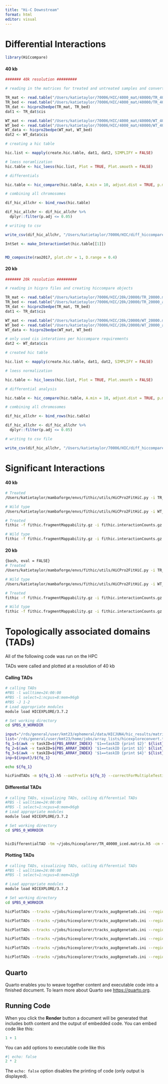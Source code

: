 ```yaml
---
title: "Hi-C Downstream"
format: html
editor: visual
---
```


# Differential Interactions

```r
library(HiCcompare)
```

#### 40 kb

```r

####### 40k resolution #########

# reading in the matrices for treated and untreated samples and converting to HicCompare objects

TR_mat <- read.table("/Users/katietaylor/70006/HIC/4000_mat/40000/TR_40000.matrix")
TR_bed <- read.table("/Users/katietaylor/70006/HIC/4000_mat/40000/TR_40000_abs.bed")
TR_dat <- hicpro2bedpe(TR_mat, TR_bed)
dat1 <- TR_dat$cis

WT_mat <- read.table("/Users/katietaylor/70006/HIC/4000_mat/40000/WT_40000.matrix")
WT_bed <- read.table("/Users/katietaylor/70006/HIC/4000_mat/40000/WT_40000_abs.bed")
WT_data <- hicpro2bedpe(WT_mat, WT_bed)
dat2 <- WT_data$cis

# creating a hic table

hic.list <- mapply(create.hic.table, dat1, dat2, SIMPLIFY = FALSE)

# loess noramlization
hic.table <- hic_loess(hic.list, Plot = TRUE, Plot.smooth = FALSE)

# differentials

hic.table <- hic_compare(hic.table, A.min = 10, adjust.dist = TRUE, p.method = 'fdr', Plot = TRUE)

# combining all chromosomes

dif_hic_allchr <- bind_rows(hic.table)

dif_hic_allchr <- dif_hic_allchr %>%
  dplyr::filter(p.adj <= 0.05)

# writing to csv

write_csv(dif_hic_allchr, "/Users/katietaylor/70006/HIC/diff_hiccompare40k.csv")

IntSet <- make_InteractionSet(hic.table[[1]])


MD_composite(rao2017, plot.chr = 1, D.range = 0.4)
```

#### 20 kb

```r
####### 20k resolution #########

# reading in hicpro files and creating hiccompare objects

TR_mat <- read.table("/Users/katietaylor/70006/HIC/20k/20000/TR_20000.matrix")
TR_bed <- read.table("/Users/katietaylor/70006/HIC/20k/20000/TR_20000_abs.bed")
TR_dat <- hicpro2bedpe(TR_mat, TR_bed)
dat1 <- TR_dat$cis

WT_mat <- read.table("/Users/katietaylor/70006/HIC/20k/20000/WT_20000.matrix")
WT_bed <- read.table("/Users/katietaylor/70006/HIC/20k/20000/WT_20000_abs.bed")
WT_data <- hicpro2bedpe(WT_mat, WT_bed)

# only used cis interations per hiccompare requirements
dat2 <- WT_data$cis

# created hic table

hic.list <- mapply(create.hic.table, dat1, dat2, SIMPLIFY = FALSE)

# loess normalization

hic.table <- hic_loess(hic.list, Plot = TRUE, Plot.smooth = FALSE)

# differential analysis 

hic.table <- hic_compare(hic.table, A.min = 10, adjust.dist = TRUE, p.method = 'fdr', Plot = TRUE)

# combining all chromosomes

dif_hic_allchr <- bind_rows(hic.table)

dif_hic_allchr <- dif_hic_allchr %>%
  dplyr::filter(p.adj <= 0.05)

# writing to csv file

write_csv(dif_hic_allchr, "/Users/katietaylor/70006/HIC/diff_hiccompare20k.csv")
```

# Significant Interactions

#### 40 kb

```bash
# Treated
/Users/katietaylor/mambaforge/envs/fithic/utils/HiCPro2FitHiC.py -i TR_40000.matrix -b TR_40000_abs.bed -s TR_40000_iced.matrix.biases -o FITHIC_TR -r 40000

# Wild type
/Users/katietaylor/mambaforge/envs/fithic/utils/HiCPro2FitHiC.py -i WT_40000.matrix -b WT_40000_abs.bed -s WT_40000_iced.matrix.biases -o FITHIC_WT -r 40000
```

```bash
# Treated
fithic -f fithic.fragmentMappability.gz -i fithic.interactionCounts.gz -o /Users/katietaylor/70006/HIC/40k/40000/FITHIC_TR -r 40000 -t fithic.biases.gz -x 'intraOnly' -p 2 -b 100 -U 2500000 -L 25000 -v 

# Wild type
fithic -f fithic.fragmentMappability.gz -i fithic.interactionCounts.gz -o /Users/katietaylor/70006/HIC/40k/40000/FITHIC_WT -r 40000 -t fithic.biases.gz -x 'intraOnly' -p 2 -b 100 -U 2500000 -L 25000 -v
```

#### 20 kb

```bash
{bash, eval = FALSE}
# Treated
/Users/katietaylor/mambaforge/envs/fithic/utils/HiCPro2FitHiC.py -i TR_20000.matrix -b TR_20000_abs.bed -s TR_20000_iced.matrix.biases -o FITHIC_TR -r 20000

# Wild type
/Users/katietaylor/mambaforge/envs/fithic/utils/HiCPro2FitHiC.py -i WT_20000.matrix -b WT_20000_abs.bed -s WT_20000_iced.matrix.biases -o FITHIC_WT -r 20000
```

```bash

# Treated
fithic -f fithic.fragmentMappability.gz -i fithic.interactionCounts.gz -o /Users/katietaylor/70006/HIC/20k/20000/FITHIC_TR -r 20000 -t fithic.biases.gz -x 'intraOnly' -p 2 -b 100 -U 2500000 -L 25000 -v 

# Wild type
fithic -f fithic.fragmentMappability.gz -i fithic.interactionCounts.gz -o /Users/katietaylor/70006/HIC/20k/20000/FITHIC_WT -r 20000 -t fithic.biases.gz -x 'intraOnly' -p 2 -b 100 -U 2500000 -L 25000 -v
```

# Topologically associated domains (TADs)

All of the following code was run on the HPC

TADs were called and plotted at a resolution of 40 kb

#### Calling TADs

```bash
# calling TADs
#PBS -l walltime=24:00:00
#PBS -l select=1:ncpus=8:mem=96gb
#PBS -J 1-2
# Load appropriate modules
module load HICEXPLORE/3.7.2

# Set working directory
cd $PBS_0_WORKDIR

input="/rds/general/user/kmt23/ephemeral/data/HICJUN4/hic_results/matrix"
list='/rds/general/user/kmt23/home/jobs/array_lists/hicexploreconvert.txt'
fq_1=$(awk -v taskID=${PBS_ARRAY_INDEX} '$1==taskID {print $2}' ${list})
fq_2=$(awk -v taskID=${PBS_ARRAY_INDEX} '$1==taskID {print $3}' ${list})
fq_3=$(awk -v taskID=${PBS_ARRAY_INDEX} '$1==taskID {print $4}' ${list})
inp=${input}/${fq_1}

echo ${fq_1}

hicFindTADs -m ${fq_1}.h5 --outPrefix ${fq_3} --correctForMultipleTesting fdr
```

#### Differential TADs

```bash
# calling TADs, visualizing TADs, calling differential TADs
#PBS -l walltime=24:00:00
#PBS -l select=1:ncpus=8:mem=96gb
# Load appropriate modules
module load HICEXPLORE/3.7.2

# Set working directory
cd $PBS_0_WORKDIR


hicDifferentialTAD -tm ~/jobs/hicexplorer/TR_40000_iced.matrix.h5 -cm ~/jobs/hicexplorer/WT_40000_iced.matrix.h5 -td ~/jobs/hicexplorer/TR_40000_domains.bed -o ~/jobs/hicexplorer/40000_iced_diff_TAD
```

#### Plotting TADs

```bash
# calling TADs, visualizing TADs, calling differential TADs
#PBS -l walltime=24:00:00
#PBS -l select=1:ncpus=8:mem=32gb

# Load appropriate modules
module load HICEXPLORE/3.7.2

# Set working directory
cd $PBS_0_WORKDIR

hicPlotTADs --tracks ~/jobs/hicexplorer/tracks_aug8genetads.ini --region chr12:111863575-113863575 -t 'OAS1 TADS' -o ~/jobs/hicexplorer/OAS1TADS.pdf

hicPlotTADs --tracks ~/jobs/hicexplorer/tracks_aug8genetads.ini --region chr6:105114500-110114500 -t 'FOXO3 TADS' -o ~/jobs/hicexplorer/FOXO3TADS.pdf

hicPlotTADs --tracks ~/jobs/hicexplorer/tracks_aug8genetads.ini --region chr2:64378537-66378537 -t 'MEIS1 TADS' -o ~/jobs/hicexplorer/MEIS1TADS.pdf

hicPlotTADs --tracks ~/jobs/hicexplorer/tracks_aug8genetads.ini --region chr6:34281474-36281474 -t 'TEAD3 TADS' -o ~/jobs/hicexplorer/TEAD3TADS.pdf

hicPlotTADs --tracks ~/jobs/hicexplorer/tracks_aug8genetads.ini --region chr14:23222323-25222323 -t 'IRF9 TADS' -o ~/jobs/hicexplorer/IRF9TADS.pdf

hicPlotTADs --tracks ~/jobs/hicexplorer/tracks_aug8genetads.ini --region chr12:106114500-109114500 -t 'FOXO3 TADS' -o ~/jobs/hicexplorer/12ranTADS.pdf
```

## Quarto

Quarto enables you to weave together content and executable code into a finished document. To learn more about Quarto see <https://quarto.org>.

## Running Code

When you click the **Render** button a document will be generated that includes both content and the output of embedded code. You can embed code like this:

```r
1 + 1
```

You can add options to executable code like this

```r
#| echo: false
2 * 2
```

The `echo: false` option disables the printing of code (only output is displayed).
